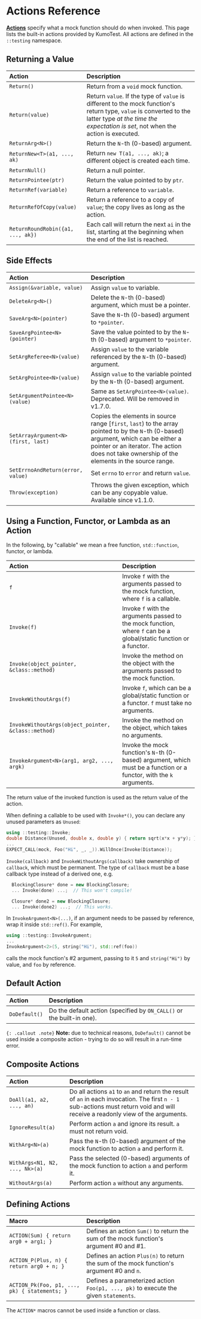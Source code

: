 # Actions Reference

[**Actions**](../kmock_for_dummies.mdx#actions-what-should-it-do) specify what a
mock function should do when invoked. This page lists the built-in actions
provided by KumoTest. All actions are defined in the `::testing` namespace.

## Returning a Value

| Action                            | Description                                   |
| :-------------------------------- | :-------------------------------------------- |
| `Return()`                        | Return from a `void` mock function.           |
| `Return(value)`                   | Return `value`. If the type of `value` is     different to the mock function's return type, `value` is converted to the latter type <i>at the time the expectation is set</i>, not when the action is executed. |
| `ReturnArg<N>()`                  | Return the `N`-th (0-based) argument.         |
| `ReturnNew<T>(a1, ..., ak)`       | Return `new T(a1, ..., ak)`; a different      object is created each time. |
| `ReturnNull()`                    | Return a null pointer.                        |
| `ReturnPointee(ptr)`              | Return the value pointed to by `ptr`.         |
| `ReturnRef(variable)`             | Return a reference to `variable`.             |
| `ReturnRefOfCopy(value)`          | Return a reference to a copy of `value`; the  copy lives as long as the action. |
| `ReturnRoundRobin({a1, ..., ak})` | Each call will return the next `ai` in the list, starting at the beginning when the end of the list is reached. |

## Side Effects

| Action                             | Description                             |
| :--------------------------------- | :-------------------------------------- |
| `Assign(&variable, value)` | Assign `value` to variable. |
| `DeleteArg<N>()` | Delete the `N`-th (0-based) argument, which must be a pointer. |
| `SaveArg<N>(pointer)` | Save the `N`-th (0-based) argument to `*pointer`. |
| `SaveArgPointee<N>(pointer)` | Save the value pointed to by the `N`-th (0-based) argument to `*pointer`. |
| `SetArgReferee<N>(value)` | Assign `value` to the variable referenced by the `N`-th (0-based) argument. |
| `SetArgPointee<N>(value)` | Assign `value` to the variable pointed by the `N`-th (0-based) argument. |
| `SetArgumentPointee<N>(value)` | Same as `SetArgPointee<N>(value)`. Deprecated. Will be removed in v1.7.0. |
| `SetArrayArgument<N>(first, last)` | Copies the elements in source range [`first`, `last`) to the array pointed to by the `N`-th (0-based) argument, which can be either a pointer or an iterator. The action does not take ownership of the elements in the source range. |
| `SetErrnoAndReturn(error, value)` | Set `errno` to `error` and return `value`. |
| `Throw(exception)` | Throws the given exception, which can be any copyable value. Available since v1.1.0. |

## Using a Function, Functor, or Lambda as an Action

In the following, by "callable" we mean a free function, `std::function`,
functor, or lambda.

| Action                              | Description                            |
| :---------------------------------- | :------------------------------------- |
| `f` | Invoke `f` with the arguments passed to the mock function, where `f` is a callable. |
| `Invoke(f)` | Invoke `f` with the arguments passed to the mock function, where `f` can be a global/static function or a functor. |
| `Invoke(object_pointer, &class::method)` | Invoke the method on the object with the arguments passed to the mock function. |
| `InvokeWithoutArgs(f)` | Invoke `f`, which can be a global/static function or a functor. `f` must take no arguments. |
| `InvokeWithoutArgs(object_pointer, &class::method)` | Invoke the method on the object, which takes no arguments. |
| `InvokeArgument<N>(arg1, arg2, ..., argk)` | Invoke the mock function's `N`-th (0-based) argument, which must be a function or a functor, with the `k` arguments. |

The return value of the invoked function is used as the return value of the
action.

When defining a callable to be used with `Invoke*()`, you can declare any unused
parameters as `Unused`:

```cpp
using ::testing::Invoke;
double Distance(Unused, double x, double y) { return sqrt(x*x + y*y); }
...
EXPECT_CALL(mock, Foo("Hi", _, _)).WillOnce(Invoke(Distance));
```

`Invoke(callback)` and `InvokeWithoutArgs(callback)` take ownership of
`callback`, which must be permanent. The type of `callback` must be a base
callback type instead of a derived one, e.g.

```cpp
  BlockingClosure* done = new BlockingClosure;
  ... Invoke(done) ...;  // This won't compile!

  Closure* done2 = new BlockingClosure;
  ... Invoke(done2) ...;  // This works.
```

In `InvokeArgument<N>(...)`, if an argument needs to be passed by reference,
wrap it inside `std::ref()`. For example,

```cpp
using ::testing::InvokeArgument;
...
InvokeArgument<2>(5, string("Hi"), std::ref(foo))
```

calls the mock function's #2 argument, passing to it `5` and `string("Hi")` by
value, and `foo` by reference.

## Default Action

| Action        | Description                                            |
| :------------ | :----------------------------------------------------- |
| `DoDefault()` | Do the default action (specified by `ON_CALL()` or the built-in one). |

`{: .callout .note}`
**Note:** due to technical reasons, `DoDefault()` cannot be used inside a
composite action - trying to do so will result in a run-time error.

## Composite Actions

| Action                         | Description                                 |
| :----------------------------- | :------------------------------------------ |
| `DoAll(a1, a2, ..., an)`       | Do all actions `a1` to `an` and return the result of `an` in each invocation. The first `n - 1` sub-actions must return void and will receive a  readonly view of the arguments. |
| `IgnoreResult(a)`              | Perform action `a` and ignore its result. `a` must not return void. |
| `WithArg<N>(a)`                | Pass the `N`-th (0-based) argument of the mock function to action `a` and perform it. |
| `WithArgs<N1, N2, ..., Nk>(a)` | Pass the selected (0-based) arguments of the mock function to action `a` and perform it. |
| `WithoutArgs(a)`               | Perform action `a` without any arguments. |

## Defining Actions

| Macro                              | Description                             |
| :--------------------------------- | :-------------------------------------- |
| `ACTION(Sum) { return arg0 + arg1; }` | Defines an action `Sum()` to return the sum of the mock function's argument #0 and #1. |
| `ACTION_P(Plus, n) { return arg0 + n; }` | Defines an action `Plus(n)` to return the sum of the mock function's argument #0 and `n`. |
| `ACTION_Pk(Foo, p1, ..., pk) { statements; }` | Defines a parameterized action `Foo(p1, ..., pk)` to execute the given `statements`. |

The `ACTION*` macros cannot be used inside a function or class.
